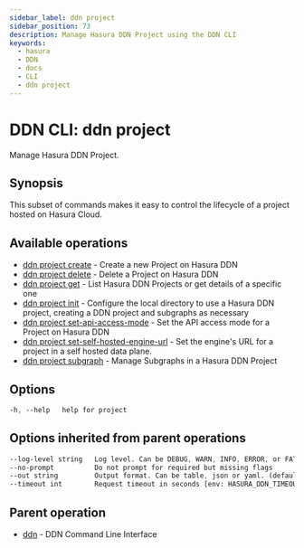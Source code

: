 ```yaml
---
sidebar_label: ddn project
sidebar_position: 73
description: Manage Hasura DDN Project using the DDN CLI
keywords:
  - hasura
  - DDN
  - docs
  - CLI
  - ddn project
---
```


# DDN CLI: ddn project

Manage Hasura DDN Project.

## Synopsis

This subset of commands makes it easy to control the lifecycle of a project hosted on Hasura Cloud.

## Available operations

- [ddn project create](/reference/cli/commands/ddn_project_create) - Create a new Project on Hasura DDN
- [ddn project delete](/reference/cli/commands/ddn_project_delete) - Delete a Project on Hasura DDN
- [ddn project get](/reference/cli/commands/ddn_project_get) - List Hasura DDN Projects or get details of a specific one
- [ddn project init](/reference/cli/commands/ddn_project_init) - Configure the local directory to use a Hasura DDN project, creating a DDN project and subgraphs as necessary
- [ddn project set-api-access-mode](/reference/cli/commands/ddn_project_set-api-access-mode) - Set the API access mode for a Project on Hasura DDN
- [ddn project set-self-hosted-engine-url](/reference/cli/commands/ddn_project_set-self-hosted-engine-url) - Set the engine's URL for a project in a self hosted data plane.
- [ddn project subgraph](/reference/cli/commands/ddn_project_subgraph) - Manage Subgraphs in a Hasura DDN Project

## Options

```sass
-h, --help   help for project
```

## Options inherited from parent operations

```sass
--log-level string   Log level. Can be DEBUG, WARN, INFO, ERROR, or FATAL. (default "INFO")
--no-prompt          Do not prompt for required but missing flags
--out string         Output format. Can be table, json or yaml. (default "table")
--timeout int        Request timeout in seconds [env: HASURA_DDN_TIMEOUT] (default 100)
```

## Parent operation

- [ddn](/reference/cli/commands/ddn) - DDN Command Line Interface
